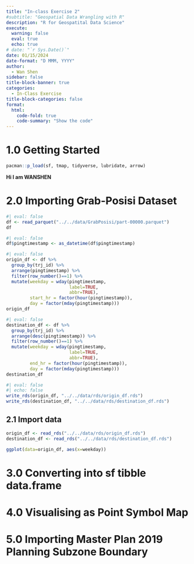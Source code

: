 ```yaml
---
title: "In-class Exercise 2"
#subtitle: "Geospatial Data Wrangling with R"
description: "R for Geospatital Data Science"
execute: 
  warning: false
  eval: true
  echo: true
# date: "`r Sys.Date()`"
date: 01/15/2024
date-format: "D MMM, YYYY" 
author: 
  - Wan Shen
sidebar: false
title-block-banner: true
categories:
  - In-Class Exercise
title-block-categories: false
format: 
  html: 
    code-fold: true
    code-summary: "Show the code"
---
```


# 1.0 Getting Started

```r
pacman::p_load(sf, tmap, tidyverse, lubridate, arrow)
```
::: callout-note
**Hi I am WANSHEN**
:::
# 2.0 Importing Grab-Posisi Dataset

```r
#| eval: false
df <- read_parquet("../../data/GrabPosisi/part-00000.parquet")
df
```

```r
#| eval: false
df$pingtimestamp <- as_datetime(df$pingtimestamp)
```

```r
#| eval: false
origin_df <- df %>% 
  group_by(trj_id) %>%
  arrange(pingtimestamp) %>%
  filter(row_number()==1) %>%
  mutate(weekday = wday(pingtimestamp,
                        label=TRUE,
                        abbr=TRUE),
         start_hr = factor(hour(pingtimestamp)),
         day = factor(mday(pingtimestamp)))
origin_df
```

```r
#| eval: false
destination_df <- df %>% 
  group_by(trj_id) %>%
  arrange(desc(pingtimestamp)) %>%
  filter(row_number()==1) %>%
  mutate(weekday = wday(pingtimestamp,
                        label=TRUE,
                        abbr=TRUE),
         end_hr = factor(hour(pingtimestamp)),
         day = factor(mday(pingtimestamp)))
destination_df
```

```r
#| eval: false
#| echo: false
write_rds(origin_df, "../../data/rds/origin_df.rds")
write_rds(destination_df, "../../data/rds/destination_df.rds")
```

## 2.1 Import data

```r
origin_df <- read_rds("../../data/rds/origin_df.rds")
destination_df <- read_rds("../../data/rds/destination_df.rds")
```

```r
ggplot(data=origin_df, aes(x=weekday)) 
```

# 3.0 Converting into sf tibble data.frame

# 4.0 Visualising as Point Symbol Map

# 5.0 Importing Master Plan 2019 Planning Subzone Boundary
